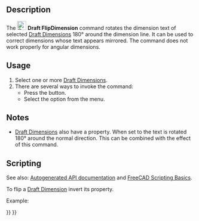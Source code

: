 <languages/>

{{Docnav
|[[Draft_Slope|Slope]]
|[[Draft_Shape2DView|Shape2DView]]
|[[Draft_Workbench|Draft]]
|IconL=Draft_Slope.svg
|IconR=Draft_Shape2DView.svg
|IconC=Workbench_Draft.svg
}}

{{GuiCommand
|Name=Draft FlipDimension
|MenuLocation=Modification → Flip Dimension
|Workbenches=[[Draft_Workbench|Draft]]
}}

==Description== 

The [[Image:Draft_FlipDimension.svg|24px]] '''Draft FlipDimension''' command rotates the dimension text of selected [[Draft_Dimension|Draft Dimensions]] 180° around the dimension line. It can be used to correct dimensions whose text appears mirrored. The command does not work properly for angular dimensions.

==Usage== 

# Select one or more [[Draft_Dimension|Draft Dimensions]].
# There are several ways to invoke the command:
#* Press the {{Button|[[Image:Draft_FlipDimension.svg|16px]] [[Draft_FlipDimension|Flip Dimension]]}} button.
#* Select the {{MenuCommand|Modification → [[Image:Draft_FlipDimension.svg|16px]] Flip Dimension}} option from the menu.

==Notes==

* [[Draft_Dimension|Draft Dimensions]] also have a {{PropertyData|Flip Text}} property. When set to {{TRUE}} the text is rotated 180° around the normal direction. This can be combined with the effect of this command.

==Scripting==

See also: [https://freecad.github.io/SourceDoc/ Autogenerated API documentation] and [[FreeCAD Scripting Basics|FreeCAD Scripting Basics]].

To flip a [[Draft_Dimension|Draft Dimension]] invert its {{incode|Normal}} property.

Example:

{{Code|code=
import FreeCAD as App
import Draft

doc = App.newDocument()

p1 = App.Vector(0, 0, 0)
p2 = App.Vector(1000, 0, 0)
p3 = App.Vector(500, 300, 0)
dimension = Draft.make_dimension(p1, p2, p3)
dimension.ViewObject.FontSize = 200

dimension.Normal = dimension.Normal.negative()
doc.recompute()
}}


{{Docnav
|[[Draft_Slope|Slope]]
|[[Draft_Shape2DView|Shape2DView]]
|[[Draft_Workbench|Draft]]
|IconL=Draft_Slope.svg
|IconR=Draft_Shape2DView.svg
|IconC=Workbench_Draft.svg
}}

{{Draft Tools navi{{#translation:}}}}
{{Userdocnavi{{#translation:}}}}